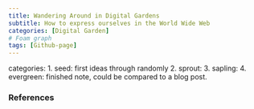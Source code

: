 ```yaml
---
title: Wandering Around in Digital Gardens
subtitle: How to express ourselves in the World Wide Web
categories: [Digital Garden]
# Foam graph
tags: [Github-page]
---
```


categories:
1. seed: first ideas through randomly
2. sprout: 
3. sapling: 
4. evergreen: finished note, could be compared to a blog post.

### References

::: {#refs}
:::
